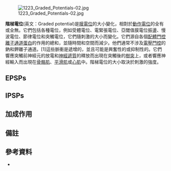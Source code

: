 {{translating|[[:en:Graded_potential|:en:Graded potential]]||tpercent=|time=2020-12-29UTC13:26:58}}
{{Request translation|en|}}

[[File:1223_Graded_Potentials-02.jpg|thumb]]

'''階梯電位'''(英文：Graded potential)是[[膜電位|膜電位]]的大小變化，相對於[[動作電位|動作電位]]的全有或全無。它們包括各種電位，例如受體電位、電緊張電位、亞閾值膜電位振盪、慢波電位、節律電位和突觸電位，它們隨刺激的大小而變化。它們源自各個[[配體門控離子通道|配體門控離子通道蛋白]]的作用的總和，並隨時間和空間而減少。他們通常不涉及[[電壓門控離子通道|電壓門控]]的鈉和鉀離子通道。[1]這些脈衝是遞增的，並且可能是興奮性的或抑制性的。它們響應突觸前神經元的放電和[[神經遞質|神經遞質]]的釋放而出現在突觸後的[[樹突|樹突]]上，或者響應神經輸入而出現在[[骨骼肌|骨骼肌]]、[[平滑肌|平滑肌]]或[[心肌|心肌]]中。階梯電位的大小取決於刺激的強度。

==EPSPs==

==IPSPs==

==加成作用==

==備註==
{{reflist}}

==參考資料==
*{{Cite book|ref=harv|first=Bertil|last=Hille|authorlink=Bertil Hille|title=Ion Channels of Excitable Membranes|edition=3rd|year=2001|publisher=Sinauer|location=Sunderland, Massachusetts|isbn=0-87893-321-2}}